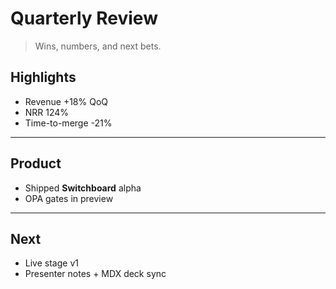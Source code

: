 # Quarterly Review

> Wins, numbers, and next bets.

## Highlights
- Revenue +18% QoQ
- NRR 124%
- Time-to-merge -21%

---

## Product
- Shipped **Switchboard** alpha
- OPA gates in preview

---

## Next
- Live stage v1
- Presenter notes + MDX deck sync